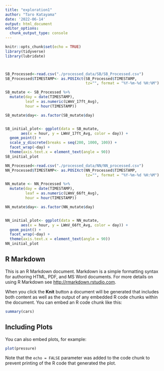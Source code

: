 ```yaml
---
title: "exploration1"
author: "Taro Katayama"
date: '2022-06-14'
output: html_document
editor_options: 
  chunk_output_type: console
---
```


```r
knitr::opts_chunk$set(echo = TRUE)
library(tidyverse)
library(lubridate)



SB_Processed<-read.csv("./processed_data/SB/SB_Processed.csv")
SB_Processed$TIMESTAMP<- as.POSIXct(SB_Processed$TIMESTAMP, 
                                    tz="", format = "%Y-%m-%d %H:%M")

SB_mutate <- SB_Processed %>%
  mutate(day = date(TIMESTAMP),
         leaf = as.numeric(LWmV_17ft_Avg),
         hour = hour(TIMESTAMP))

SB_mutate$day<- as.factor(SB_mutate$day)


SB_initial_plot<- ggplot(data = SB_mutate,
       aes(x = hour, y = LWmV_17ft_Avg, color = day)) + 
  geom_point() +
  scale_y_discrete(breaks = seq(200, 1000, 100)) + 
  facet_wrap(~day) + 
  theme(axis.text.x = element_text(angle = 90))
SB_initial_plot
```

```r
NN_Processed<-read.csv("./processed_data/NN/NN_processed.csv")
NN_Processed$TIMESTAMP<- as.POSIXct(NN_Processed$TIMESTAMP, 
                                    tz="", format = "%Y-%m-%d %H:%M")

NN_mutate <- NN_Processed %>%
  mutate(day = date(TIMESTAMP),
         leaf = as.numeric(LWmV_66ft_Avg),
         hour = hour(TIMESTAMP))

NN_mutate$day<- as.factor(NN_mutate$day)


NN_initial_plot<- ggplot(data = NN_mutate,
       aes(x = hour, y = LWmV_66ft_Avg, color = day)) + 
  geom_point() + 
  facet_wrap(~day) + 
  theme(axis.text.x = element_text(angle = 90))
NN_initial_plot
```

## R Markdown

This is an R Markdown document. Markdown is a simple formatting syntax for authoring HTML, PDF, and MS Word documents. For more details on using R Markdown see <http://rmarkdown.rstudio.com>.

When you click the **Knit** button a document will be generated that includes both content as well as the output of any embedded R code chunks within the document. You can embed an R code chunk like this:

```r
summary(cars)
```

## Including Plots

You can also embed plots, for example:

```r
plot(pressure)
```

Note that the `echo = FALSE` parameter was added to the code chunk to prevent printing of the R code that generated the plot.
